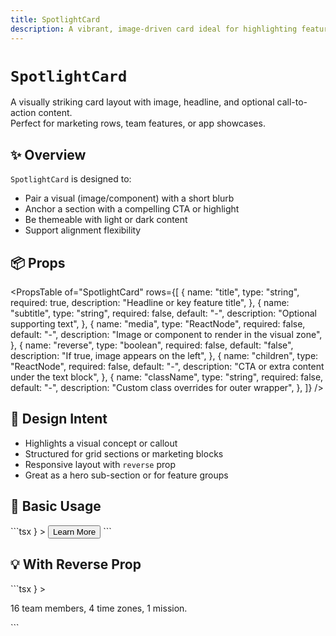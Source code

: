 ```yaml
---
title: SpotlightCard
description: A vibrant, image-driven card ideal for highlighting features, teams, or products.
---
```



# `SpotlightCard`

A visually striking card layout with image, headline, and optional call-to-action content.  
Perfect for marketing rows, team features, or app showcases.

<Divider />

## ✨ Overview

`SpotlightCard` is designed to:

- Pair a visual (image/component) with a short blurb
- Anchor a section with a compelling CTA or highlight
- Be themeable with light or dark content
- Support alignment flexibility

<Divider />

## 📦 Props

<PropsTable
  of="SpotlightCard"
  rows={[
    {
      name: "title",
      type: "string",
      required: true,
      description: "Headline or key feature title",
    },
    {
      name: "subtitle",
      type: "string",
      required: false,
      default: "-",
      description: "Optional supporting text",
    },
    {
      name: "media",
      type: "ReactNode",
      required: false,
      default: "-",
      description: "Image or component to render in the visual zone",
    },
    {
      name: "reverse",
      type: "boolean",
      required: false,
      default: "false",
      description: "If true, image appears on the left",
    },
    {
      name: "children",
      type: "ReactNode",
      required: false,
      default: "-",
      description: "CTA or extra content under the text block",
    },
    {
      name: "className",
      type: "string",
      required: false,
      default: "-",
      description: "Custom class overrides for outer wrapper",
    },
  ]}
/>

<Divider />

## 🧠 Design Intent

- Highlights a visual concept or callout
- Structured for grid sections or marketing blocks
- Responsive layout with `reverse` prop
- Great as a hero sub-section or for feature groups

<Divider />

## 🚀 Basic Usage

<CodeBlockWrapper language="tsx">
  ```tsx
  <SpotlightCard
    title="Effortless Deployment"
    subtitle="Connect, push, and go live in minutes."
    media={<img src="/images/deploy-graphic.png" alt="Deployment" />}
  >
    <button className="btn-primary mt-4">Learn More</button>
  </SpotlightCard>
  ```
</CodeBlockWrapper>

<Divider />

## 💡 With Reverse Prop

<CodeBlockWrapper language="tsx">
  ```tsx
  <SpotlightCard
    title="Team Spotlight"
    subtitle="Meet the minds behind the magic."
    reverse
    media={<img src="/images/team.png" className="rounded-xl shadow-lg" />}
  >
    <p className="text-sm text-white/70">
      16 team members, 4 time zones, 1 mission.
    </p>
  </SpotlightCard>
  ```
</CodeBlockWrapper>

<Divider />
